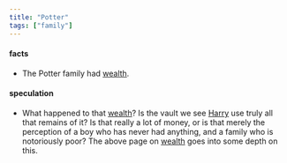 ```yaml
---
title: "Potter"
tags: ["family"]
---
```


#### facts

* The Potter family had [wealth][].

[wealth]: <../notes/potter/wealth>

#### speculation

* What happened to that [wealth][]?  Is the vault we see [Harry][] use truly
  all that remains of it? Is that really a lot of money, or is that merely the
  perception of a boy who has never had anything, and a family who is
  notoriously poor? The above page on [wealth][] goes into some depth on this.


[Harry]: <harry_james>
